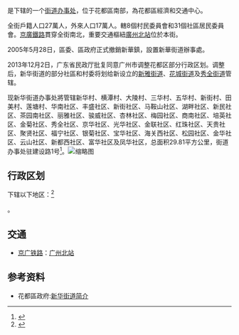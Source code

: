 {{中国乡级行政区
|景观照片文件名 = Guangzhou North Railway Station.jpg
|景观照片描述 = 位于新华街道的广州北站
|其他语言 = [[香港語言學學會粵語拼音方案|粤拼]]
|其他语言名称 = san<sup>1</sup> waa<sup>2*4</sup> gaai<sup>1</sup> dou<sup>6</sup>
|旧称 = 新华镇
|总面积 = 29.81平方公里
|总人口 = 
|总人口年份 = 
|户籍人口 = 27万人
|户籍人口年份 = 2013
|常住人口 = 17万人
|常住人口年份 = 
|人口密度 = 
|44/01/14/001/000}}

'''{{PAGENAMEBASE}}'''是{{PRC admin/fullname|44/01/14/001/000|3}}下辖的一个[[街道办事处|街道办事处]]，位于花都區南部，為花都區經濟和交通中心。

全街戶籍人口27萬人，外來人口17萬人。轄8個村民委員會和31個社區居民委員會。[[京廣鐵路|京廣鐵路]]貫穿全街南北，重要交通樞紐[[廣州北站|廣州北站]]位於本街。

2005年5月28日，區委、區政府正式撤銷新華鎮，設置新華街道辦事處。

2013年12月2日，广东省民政厅批复同意广州市调整花都区部分行政区划。调整后，新华街道的部分社區和村委将划给新设立的[[新雅街道|新雅街道]]、[[花城街道|花城街道]]及[[秀全街道|秀全街道]]管辖。

现新华街道办事处將管辖新华村、横潭村、大陵村、三华村、五华村、新街村、田美村、莲塘村、华南社区、丰盛社区、新街社区、马鞍山社区、湖畔社区、新民社区、茶园南社区、丽雅社区、骏威社区、杏林社区、梅园社区、商南社区、培英社区、金菊社区、秀全社区、京华社区、光华社区、金联社区、红珠社区、天贵社区、聚贤社区、福宁社区、银菊社区、宝华社区、海关西社区、松园社区、金华社区、云山社区、新都西社区、富华社区及凤华社区，总面积29.81平方公里，街道办事处驻建设路1号<ref>{{Cite web |url=http://www.gddm.gov.cn/index.php?option=com_content&view=article&id=297:2014-12-18-08-21-55&catid=42:tiaozhengxinxi&itemid=71 |title=广东省民政厅关于同意广州市调整花都区部分行政区划的批复（粤民区〔2013〕18号） |accessdate=2017-09-09 |archive-date=2017-09-10 |archive-url=https://web.archive.org/web/20170910040846/http://www.gddm.gov.cn/index.php?option=com_content&view=article&id=297:2014-12-18-08-21-55&catid=42:tiaozhengxinxi&itemid=71 |dead-url=no }}</ref>。[[File:花都区新华街道第三小学.jpg|缩略图]]

== 行政区划 ==
{{PAGENAMEBASE}}下辖以下地区：<ref>{{PRC admin/ref sgc|44/01/14/001/000}}</ref>

{{PRC admin/children|44/01/14/001/000}}。

== 交通 ==
* {{rint|cn|rail}}[[京广铁路|京广铁路]]：[[广州北站|广州北站]]

==参考资料==
*花都區政府:[https://web.archive.org/web/20010205220932/http://www.huadu.gov.cn/ 新华街道简介]
{{Reflist}}

{{PRC admin/navcat|44/01/14/001/000}}